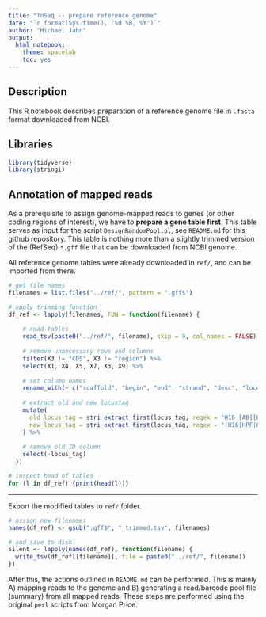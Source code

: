 ```yaml
---
title: "TnSeq -- prepare reference genome"
date: "`r format(Sys.time(), '%d %B, %Y')`"
author: "Michael Jahn"
output:
  html_notebook: 
    theme: spacelab
    toc: yes
---
```


## Description

This R notebook describes preparation of a reference genome file in `.fasta` format downloaded from NCBI.

## Libraries

```r
library(tidyverse)
library(stringi)
```

## Annotation of mapped reads

As a prerequisite to assign genome-mapped reads to genes (or other coding regions of interest), we have to **prepare a gene table first**. This table serves as input for the script `DesignRandomPool.pl`, see `README.md` for this github repository. This table is nothing more than a slightly trimmed version of the (RefSeq) `*.gff` file that can be downloaded from NCBI genome.

All reference genome tables were already downloaded in `ref/`, and can be imported from there.

```r
# get file names
filenames = list.files("../ref/", pattern = ".gff$")

# apply trimming function
df_ref <- lapply(filenames, FUN = function(filename) {
    
    # read tables
    read_tsv(paste0("../ref/", filename), skip = 9, col_names = FALSE) %>%
    
    # remove unnecessary rows and columns
    filter(X3 != "CDS", X3 != "region") %>%
    select(X1, X4, X5, X7, X3, X9) %>%
    
    # set column names
    rename_with(~ c("scaffold", "begin", "end", "strand", "desc", "locus_tag")) %>%
    
    # extract old and new locustag
    mutate(
      old_locus_tag = stri_extract_first(locus_tag, regex = "H16_[AB][0-9]*|PHG[0-9]*|HPF_[0-9]{5}|OCA5_[pc][A-Z0-9]*"),
      new_locus_tag = stri_extract_first(locus_tag, regex = "(H16|HPF|OCA5)_RS[0-9]{5}")
    ) %>%
    
    # remove old ID column
    select(-locus_tag)
  })

# inspect head of tables
for (l in df_ref) {print(head(l))}
```

----------

Export the modified tables to `ref/` folder.

```r
# assign new filenames
names(df_ref) <- gsub(".gff$", "_trimmed.tsv", filenames)

# and save to disk
silent <- lapply(names(df_ref), function(filename) {
  write_tsv(df_ref[[filename]], file = paste0("../ref/", filename))
})
```

After this, the actions outlined in `README.md` can be performed. This is mainly A) mapping reads to the genome and B) generating a read/barcode pool file (summary) from all mapped reads. These steps are performed using the original `perl` scripts from Morgan Price.
